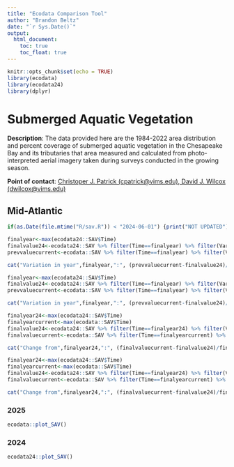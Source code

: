 ```yaml
---
title: "Ecodata Comparison Tool"
author: "Brandon Beltz"
date: "`r Sys.Date()`"
output:
  html_document:
    toc: true
    toc_float: true
---
```


```r
knitr::opts_chunk$set(echo = TRUE)
library(ecodata)
library(ecodata24)
library(dplyr)
```

# Submerged Aquatic Vegetation

**Description**: The data provided here are the 1984-2022 area distribution and percent coverage of submerged aquatic vegetation in the Chesapeake Bay and its tributaries that area measured and calculated from photo-interpreted aerial imagery taken during surveys conducted in the growing season.

**Point of contact**: [Christoper J. Patrick (cpatrick@vims.edu), David J. Wilcox (dwilcox@vims.edu)](mailto:Christoper J. Patrick (cpatrick@vims.edu), David J. Wilcox (dwilcox@vims.edu)){.email}

## Mid-Atlantic

```r
if(as.Date(file.mtime("R/sav.R")) < "2024-06-01") {print("NOT UPDATED")} else {print("UPDATED")}
```

```r
finalyear<-max(ecodata24::SAV$Time)
finalvalue24<-ecodata24::SAV %>% filter(Time==finalyear) %>% filter(Var=="Tidal") %>% pull(Value)
prevvaluecurrent<-ecodata::SAV %>% filter(Time==finalyear) %>% filter(Var=="Tidal") %>% pull(Value)
```

```r
cat("Variation in year",finalyear,":", (prevvaluecurrent-finalvalue24)/finalvalue24,"% (Tidal Fresh)")
```

```r
finalyear<-max(ecodata24::SAV$Time)
finalvalue24<-ecodata24::SAV %>% filter(Time==finalyear) %>% filter(Var=="Polyhaline") %>% pull(Value)
prevvaluecurrent<-ecodata::SAV %>% filter(Time==finalyear) %>% filter(Var=="Polyhaline") %>% pull(Value)
```

```r
cat("Variation in year",finalyear,":", (prevvaluecurrent-finalvalue24)/finalvalue24,"% (High Salinity)")
```

```r
finalyear24<-max(ecodata24::SAV$Time)
finalyearcurrent<-max(ecodata::SAV$Time)
finalvalue24<-ecodata24::SAV %>% filter(Time==finalyear24) %>% filter(Var=="Tidal") %>% pull(Value)
finalvaluecurrent<-ecodata::SAV %>% filter(Time==finalyearcurrent) %>% filter(Var=="Tidal") %>% pull(Value)
```

```r
cat("Change from",finalyear24,":", (finalvaluecurrent-finalvalue24)/finalvalue24,"% (Tidal Fresh)")
```

```r
finalyear24<-max(ecodata24::SAV$Time)
finalyearcurrent<-max(ecodata::SAV$Time)
finalvalue24<-ecodata24::SAV %>% filter(Time==finalyear24) %>% filter(Var=="Polyhaline") %>% pull(Value)
finalvaluecurrent<-ecodata::SAV %>% filter(Time==finalyearcurrent) %>% filter(Var=="Polyhaline") %>% pull(Value)
```

```r
cat("Change from",finalyear24,":", (finalvaluecurrent-finalvalue24)/finalvalue24,"% (High Salinity)")
```

### 2025
```r
ecodata::plot_SAV()
```

### 2024
```r
ecodata24::plot_SAV()
```
